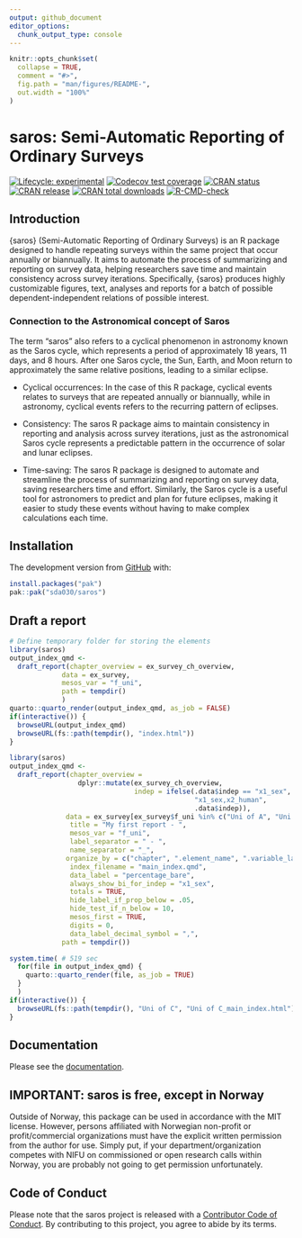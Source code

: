 ```yaml
---
output: github_document
editor_options: 
  chunk_output_type: console
---
```


<!-- README.md is generated from README.Rmd. Please edit that file -->

```r
knitr::opts_chunk$set(
  collapse = TRUE,
  comment = "#>",
  fig.path = "man/figures/README-",
  out.width = "100%"
)
```

# saros: Semi-Automatic Reporting of Ordinary Surveys

<!-- badges: start -->

[![Lifecycle: experimental](https://img.shields.io/badge/lifecycle-experimental-orange.svg)](https://lifecycle.r-lib.org/articles/stages.html#experimental)
[![Codecov test coverage](https://codecov.io/gh/NIFU-NO/saros/branch/main/graph/badge.svg)](https://app.codecov.io/gh/NIFU-NO/saros?branch=main)
[![CRAN status](https://www.r-pkg.org/badges/version/saros)](https://CRAN.R-project.org/package=saros)
[![CRAN release](https://www.r-pkg.org/badges/version-ago/saros)](https://CRAN.R-project.org/package=saros)
[![CRAN total downloads](https://cranlogs.r-pkg.org/badges/grand-total/saros)](https://CRAN.R-project.org/package=saros)
[![R-CMD-check](https://github.com/NIFU-NO/saros/actions/workflows/R-CMD-check.yaml/badge.svg)](https://github.com/NIFU-NO/saros/actions/workflows/R-CMD-check.yaml)
<!-- badges: end -->

## Introduction
{saros} (Semi-Automatic Reporting of Ordinary Surveys) is an R package designed to handle repeating surveys within the same project that occur annually or biannually. It aims to automate the process of summarizing and reporting on survey data, helping researchers save time and maintain consistency across survey iterations. Specifically, {saros} produces highly customizable figures, text, analyses and reports for a batch of possible dependent-independent relations of possible interest.


### Connection to the Astronomical concept of Saros
The term "saros" also refers to a cyclical phenomenon in astronomy known as the Saros cycle, which represents a period of approximately 18 years, 11 days, and 8 hours. After one Saros cycle, the Sun, Earth, and Moon return to approximately the same relative positions, leading to a similar eclipse.

* Cyclical occurrences: In the case of this R package, cyclical events relates to surveys that are repeated annually or biannually, while in astronomy, cyclical events refers to the recurring pattern of eclipses.

* Consistency: The saros R package aims to maintain consistency in reporting and analysis across survey iterations, just as the astronomical Saros cycle represents a predictable pattern in the occurrence of solar and lunar eclipses.

* Time-saving: The saros R package is designed to automate and streamline the process of summarizing and reporting on survey data, saving researchers time and effort. Similarly, the Saros cycle is a useful tool for astronomers to predict and plan for future eclipses, making it easier to study these events without having to make complex calculations each time.



## Installation

The development version from [GitHub](https://github.com/) with:

``` r
install.packages("pak")
pak::pak("sda030/saros")
```


## Draft a report
```r
# Define temporary folder for storing the elements
library(saros)
output_index_qmd <-
  draft_report(chapter_overview = ex_survey_ch_overview, 
             data = ex_survey, 
             mesos_var = "f_uni",
             path = tempdir()
             )
quarto::quarto_render(output_index_qmd, as_job = FALSE)
if(interactive()) {
  browseURL(output_index_qmd)
  browseURL(fs::path(tempdir(), "index.html"))
}
```

    

```r
library(saros)
output_index_qmd <-
  draft_report(chapter_overview = 
                 dplyr::mutate(ex_survey_ch_overview, 
                               indep = ifelse(.data$indep == "x1_sex",
                                              "x1_sex,x2_human", 
                                              .data$indep)),
              data = ex_survey[ex_survey$f_uni %in% c("Uni of A", "Uni of B"), ], 
               title = "My first report - ",
               mesos_var = "f_uni",
               label_separator = " - ",
               name_separator = "_",
              organize_by = c("chapter", ".element_name", ".variable_label_prefix_dep", ".variable_label_prefix_indep"),
               index_filename = "main_index.qmd",
               data_label = "percentage_bare",
               always_show_bi_for_indep = "x1_sex",
               totals = TRUE,
               hide_label_if_prop_below = .05, 
               hide_test_if_n_below = 10,
               mesos_first = TRUE,
               digits = 0,
               data_label_decimal_symbol = ",",
             path = tempdir())
```

```r
system.time( # 519 sec
  for(file in output_index_qmd) {
    quarto::quarto_render(file, as_job = TRUE)
  }
  )
if(interactive()) {
  browseURL(fs::path(tempdir(), "Uni of C", "Uni of C_main_index.html"))
}
```


## Documentation
Please see the [documentation](https://NIFU-NO.github.io/saros/).

## IMPORTANT: saros is free, except in Norway
Outside of Norway, this package can be used in accordance with the MIT license. However, persons affiliated with Norwegian non-profit or profit/commercial organizations must have the explicit written permission from the author for use. Simply put, if your department/organization competes with NIFU on commissioned or open research calls within Norway, you are probably not going to get permission unfortunately.

## Code of Conduct

Please note that the saros project is released with a [Contributor Code of Conduct](https://contributor-covenant.org/version/2/1/CODE_OF_CONDUCT.html). By contributing to this project, you agree to abide by its terms.
